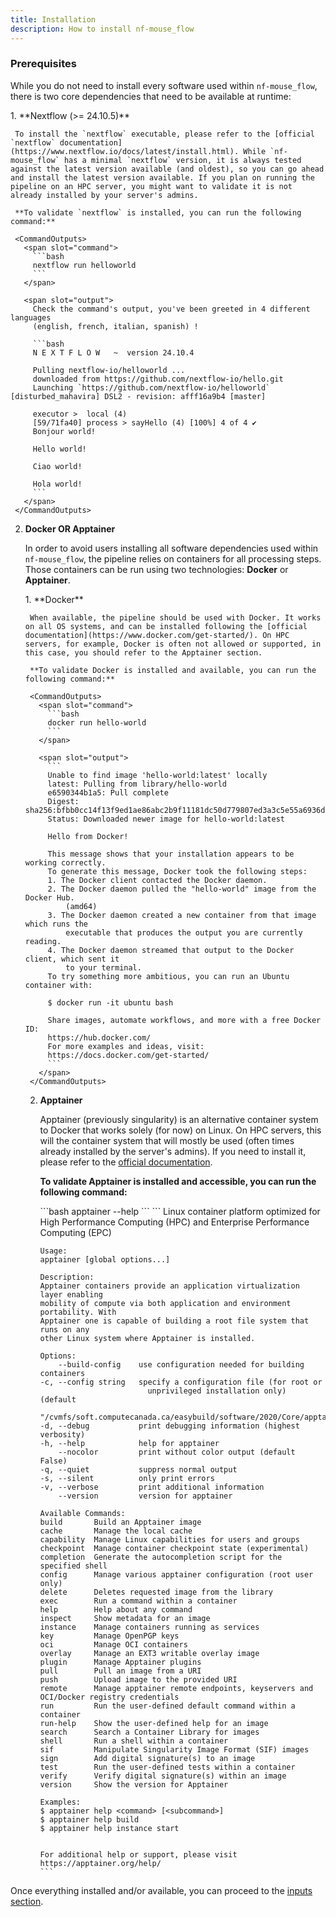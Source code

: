 ```yaml
---
title: Installation
description: How to install nf-mouse_flow
---
```



### **Prerequisites**

While you do not need to install every software used within `nf-mouse_flow`, there is two core dependencies that need to be available at runtime:

<Steps>
  1. **Nextflow (>= 24.10.5)**

     To install the `nextflow` executable, please refer to the [official `nextflow` documentation](https://www.nextflow.io/docs/latest/install.html). While `nf-mouse_flow` has a minimal `nextflow` version, it is always tested against the latest version available (and oldest), so you can go ahead and install the latest version available. If you plan on running the pipeline on an HPC server, you might want to validate it is not already installed by your server's admins.

     **To validate `nextflow` is installed, you can run the following command:**

     <CommandOutputs>
       <span slot="command">
         ```bash
         nextflow run helloworld
         ```
       </span>

       <span slot="output">
         Check the command's output, you've been greeted in 4 different languages
         (english, french, italian, spanish) !

         ```bash
         N E X T F L O W   ~  version 24.10.4

         Pulling nextflow-io/helloworld ...
         downloaded from https://github.com/nextflow-io/hello.git
         Launching `https://github.com/nextflow-io/helloworld` [disturbed_mahavira] DSL2 - revision: afff16a9b4 [master]

         executor >  local (4)
         [59/71fa40] process > sayHello (4) [100%] 4 of 4 ✔
         Bonjour world!

         Hello world!

         Ciao world!

         Hola world!
         ```
       </span>
     </CommandOutputs>

  2. **Docker OR Apptainer**

     In order to avoid users installing all software dependencies used within `nf-mouse_flow`, the pipeline relies on containers for all processing steps. Those containers can be run using two technologies: **Docker** or **Apptainer**.

     <Steps>
       1. **Docker**

          When available, the pipeline should be used with Docker. It works on all OS systems, and can be installed following the [official documentation](https://www.docker.com/get-started/). On HPC servers, for example, Docker is often not allowed or supported, in this case, you should refer to the Apptainer section.

          **To validate Docker is installed and available, you can run the following command:**

          <CommandOutputs>
            <span slot="command">
              ```bash
              docker run hello-world
              ```
            </span>

            <span slot="output">
              ```
              Unable to find image 'hello-world:latest' locally
              latest: Pulling from library/hello-world
              e6590344b1a5: Pull complete 
              Digest: sha256:bfbb0cc14f13f9ed1ae86abc2b9f11181dc50d779807ed3a3c5e55a6936dbdd5
              Status: Downloaded newer image for hello-world:latest

              Hello from Docker!

              This message shows that your installation appears to be working correctly.
              To generate this message, Docker took the following steps:
              1. The Docker client contacted the Docker daemon.
              2. The Docker daemon pulled the "hello-world" image from the Docker Hub.
                  (amd64)
              3. The Docker daemon created a new container from that image which runs the
                  executable that produces the output you are currently reading.
              4. The Docker daemon streamed that output to the Docker client, which sent it
                  to your terminal.
              To try something more ambitious, you can run an Ubuntu container with:

              $ docker run -it ubuntu bash

              Share images, automate workflows, and more with a free Docker ID:
              https://hub.docker.com/
              For more examples and ideas, visit:
              https://docs.docker.com/get-started/
              ```
            </span>
          </CommandOutputs>

       2. **Apptainer**

          Apptainer (previously singularity) is an alternative container system to Docker that works solely (for now) on Linux. On HPC servers, this will the container system that will mostly be used (often times already installed by the server's admins). If you need to install it, please refer to the [official documentation](https://apptainer.org/docs/user/latest/quick_start.html#installation).

          **To validate Apptainer is installed and accessible, you can run the following command:**

          <CommandOutputs>
            <span slot="command">
              ```bash
              apptainer --help
              ```
            </span>

            <span slot="output">
              ```
              Linux container platform optimized for High Performance Computing (HPC) and
              Enterprise Performance Computing (EPC)

              Usage:
              apptainer [global options...]

              Description:
              Apptainer containers provide an application virtualization layer enabling
              mobility of compute via both application and environment portability. With
              Apptainer one is capable of building a root file system that runs on any
              other Linux system where Apptainer is installed.

              Options:
                  --build-config    use configuration needed for building containers
              -c, --config string   specify a configuration file (for root or
                                      unprivileged installation only) (default
                                      "/cvmfs/soft.computecanada.ca/easybuild/software/2020/Core/apptainer/1.2.4/etc/apptainer/apptainer.conf")
              -d, --debug           print debugging information (highest verbosity)
              -h, --help            help for apptainer
                  --nocolor         print without color output (default False)
              -q, --quiet           suppress normal output
              -s, --silent          only print errors
              -v, --verbose         print additional information
                  --version         version for apptainer

              Available Commands:
              build       Build an Apptainer image
              cache       Manage the local cache
              capability  Manage Linux capabilities for users and groups
              checkpoint  Manage container checkpoint state (experimental)
              completion  Generate the autocompletion script for the specified shell
              config      Manage various apptainer configuration (root user only)
              delete      Deletes requested image from the library
              exec        Run a command within a container
              help        Help about any command
              inspect     Show metadata for an image
              instance    Manage containers running as services
              key         Manage OpenPGP keys
              oci         Manage OCI containers
              overlay     Manage an EXT3 writable overlay image
              plugin      Manage Apptainer plugins
              pull        Pull an image from a URI
              push        Upload image to the provided URI
              remote      Manage apptainer remote endpoints, keyservers and OCI/Docker registry credentials
              run         Run the user-defined default command within a container
              run-help    Show the user-defined help for an image
              search      Search a Container Library for images
              shell       Run a shell within a container
              sif         Manipulate Singularity Image Format (SIF) images
              sign        Add digital signature(s) to an image
              test        Run the user-defined tests within a container
              verify      Verify digital signature(s) within an image
              version     Show the version for Apptainer

              Examples:
              $ apptainer help <command> [<subcommand>]
              $ apptainer help build
              $ apptainer help instance start


              For additional help or support, please visit https://apptainer.org/help/
              ```
            </span>
          </CommandOutputs>
     </Steps>
</Steps>

Once everything installed and/or available, you can proceed to the [inputs section](/nf-mouse_flow/0.1.0/guides/inputs).
